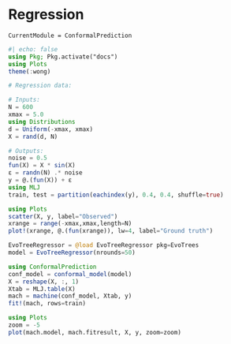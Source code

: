 # Regression

```@meta
CurrentModule = ConformalPrediction
```

```julia
#| echo: false
using Pkg; Pkg.activate("docs")
using Plots
theme(:wong)
```

```julia
# Regression data:

# Inputs:
N = 600
xmax = 5.0
using Distributions
d = Uniform(-xmax, xmax)
X = rand(d, N)

# Outputs:
noise = 0.5
fun(X) = X * sin(X)
ε = randn(N) .* noise
y = @.(fun(X)) + ε
using MLJ
train, test = partition(eachindex(y), 0.4, 0.4, shuffle=true)

using Plots
scatter(X, y, label="Observed")
xrange = range(-xmax,xmax,length=N)
plot!(xrange, @.(fun(xrange)), lw=4, label="Ground truth")
```

```julia
EvoTreeRegressor = @load EvoTreeRegressor pkg=EvoTrees
model = EvoTreeRegressor(nrounds=50)
```

```julia
using ConformalPrediction
conf_model = conformal_model(model)
X = reshape(X, :, 1)
Xtab = MLJ.table(X)
mach = machine(conf_model, Xtab, y)
fit!(mach, rows=train)
```

```julia
using Plots
zoom = -5
plot(mach.model, mach.fitresult, X, y, zoom=zoom)
```
